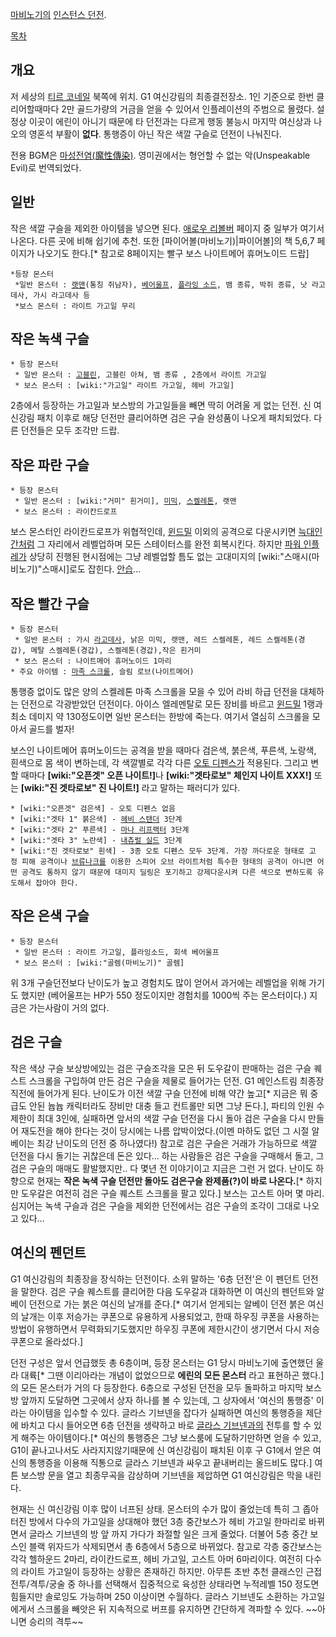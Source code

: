 [[마비노기]]의 [[인스턴스 던전]].

[[목차]]
== 개요 ==
저 세상의 [[티르 코네일]] 북쪽에 위치. G1 여신강림의 최종결전장소. 1인 기준으로 한번 클리어할때마다 2만 골드가량의 거금을 얻을 수 있어서 인플레이션의 주범으로 몰렸다. 설정상 이곳이 에린이 아니기 때문에 타 던전과는 다르게 행동 불능시 마지막 여신상과 나오의 영혼석 부활이 '''없다'''.  통행증이 아닌 작은 색깔 구슬로 던전이 나눠진다.

전용 BGM은 [http://youtu.be/wRPNEKl9uUc 마성전염(魔性傳染)]. 영미권에서는 형언할 수 없는 악(Unspeakable Evil)로 번역되었다.

== 일반 ==
작은 색깔 구슬을 제외한 아이템을 넣으면 된다. [[애로우 리볼버]] 페이지 중 일부가 여기서 나온다. 다른 곳에 비해 쉽기에 추천. 또한 [파이어볼(마비노기)|파이어볼]의 책 5,6,7 페이지가 나오기도 한다.[* 참고로 8페이지는 빨구 보스 나이트메어 휴머노이드 드랍]
 *등장 몬스터
  *일반 몬스터 : [[랫맨]](통칭 쥐남자), [[베어울프]], [[플라잉 소드]], 뱀 종류, 박쥐 종류, 낫 라고데사, 가시 라고데사 등
  *보스 몬스터 : 라이트 가고일 무리

== 작은 녹색 구슬 ==
 * 등장 몬스터
  * 일반 몬스터 : [[고블린]], 고블린 아쳐, 뱀 종류 , 2층에서 라이트 가고일
  * 보스 몬스터 : [wiki:"가고일" 라이트 가고일, 헤비 가고일]

2층에서 등장하는 가고일과 보스방의 가고일들을 빼면 딱히 어려울 게 없는 던전. 신 여신강림 패치 이후로 해당 던전만 클리어하면 검은 구슬 완성품이 나오게 패치되었다. 다른 던전들은 모두 조각만 드랍.
== 작은 파란 구슬 ==
 * 등장 몬스터
  * 일반 몬스터 : [wiki:"거미" 흰거미], [[미믹]], [[스켈레톤]], 랫맨
  * 보스 몬스터 : 라이칸드로프

보스 몬스터인 라이칸드로프가 위협적인데, [[윈드밀]] 이외의 공격으로 다운시키면 [[늑대인간]]처럼 그 자리에서 레벨업하며 모든 스테이터스를 완전 회복시킨다. 하지만 [[파워 인플레]]가 상당히 진행된 현시점에는 그냥 레벨업할 틈도 없는 고대미지의 [wiki:"스매시(마비노기)"스매시]로도 잡힌다. [[안습]]...
== 작은 빨간 구슬 ==
 * 등장 몬스터
  * 일반 몬스터 : 가시 [[라고데사]], 낡은 미믹, 랫맨, 레드 스켈레톤, 레드 스켈레톤(경갑), 메탈 스켈레톤(경갑), 스켈레톤(경갑),작은 흰거미
  * 보스 몬스터 : 나이트메어 휴머노이드 1마리
 * 주요 아이템 : [[마족 스크롤]], 슬림 로브(나이트메어)

통행증 없이도 많은 양의 스켈레톤 마족 스크롤을 모을 수 있어 라비 하급 던전을 대체하는 던전으로 각광받았던 던전이다.
아이스 엘레멘탈로 모든 장비를 바르고 [[윈드밀]] 1랭과 최소 데미지 약 130정도이면 일반 몬스터는 한방에 죽는다.  여기서 열심히 스크롤을 모아서 골드를 벌자!

보스인 나이트메어 휴머노이드는 공격을 받을 때마다 검은색, 붉은색, 푸른색, 노랑색, 흰색으로 몸 색이 변하는데, 각 색깔별로 각각 다른 [[오토 디펜스]]가 적용된다. 그리고 변할 때마다 '''[wiki:"오픈겟" 오픈 나이트!]'''나 '''[wiki:"겟타로보" 체인지 나이트 XXX!]''' 또는 '''[wiki:"진 겟타로보" 진 나이트!]''' 라고 말하는 패러디가 있다.
 
 * [wiki:"오픈겟" 검은색] - 오토 디펜스 없음
 * [wiki:"겟타 1" 붉은색] - [[헤비 스탠더]] 3단계
 * [wiki:"겟타 2" 푸른색] - [[마나 리프랙터]] 3단계
 * [wiki:"겟타 3" 노란색] - [[내츄럴 실드]] 3단계
 * [wiki:"진 겟타로보" 흰색] - 3종 오토 디펜스 모두 3단계. 가장 까다로운 형태로 고정 피해 공격이나 [[브류나크]]를 이용한 스피어 오브 라이트처럼 특수한 형태의 공격이 아니면 어떤 공격도 통하지 않기 때문에 대미지 딜링은 포기하고 강제다운시켜 다른 색으로 변하도록 유도해서 잡아야 한다.
== 작은 은색 구슬 ==
 * 등장 몬스터
  * 일반 몬스터 : 라이트 가고일, 플라잉소드, 회색 베어울프
  * 보스 몬스터 : [wiki:"골렘(마비노기)" 골렘]

위 3개 구슬던전보다 난이도가 높고 경험치도 많이 얻어서 과거에는 레벨업을 위해 가기도 했지만 (베어울프는 HP가 550 정도이지만 경험치를 1000씩 주는 몬스터이다.) 지금은 가는사람이 거의 없다.
== 검은 구슬 ==
작은 색상 구슬 보상방에있는 검은 구슬조각을 모은 뒤 도우갈이 판매하는 검은 구슬 퀘스트 스크롤을 구입하여 만든 검은 구슬을 제물로 들어가는 던전. G1 메인스트림 최종장 직전에 들어가게 된다. 난이도가 이전 색깔 구슬 던전에 비해 약간 높고[* 지금은 뭐 중급도 안된 늅늅 캐릭터라도 장비만 대충 들고 컨트롤만 되면 그냥 돈다.], 파티의 인원 수 제한이 최대 3인에, 실패하면 앞서의 색깔 구슬 던전을 다시 돌아 검은 구슬을 다시 만들어 재도전을 해야 한다는 것이 당시에는 나름 압박이었다.(이멘 마하도 없던 그 시절 알베이는 최강 난이도의 던전 중 하나였다!) 참고로 검은 구슬은 거래가 가능하므로 색깔 던전을 다시 돌기는 귀찮은데 돈은 있다... 하는 사람들은 검은 구슬을 구매해서 돌고, 그 검은 구슬의 매매도 활발했지만.. 다 몇년 전 이야기이고 지금은 그런 거 없다. 난이도 하향으로 현재는 '''작은 녹색 구슬 던전만 돌아도 검은구슬 완제품(?)이 바로 나온다.'''[* 하지만 도우갈은 여전히 검은 구슬 퀘스트 스크롤을 팔고 있다.] 보스는 고스트 아머 몇 마리. 심지어는 녹색 구슬과 검은 구슬을 제외한 던전에서는 검은 구슬의 조각이 그대로 나오고 있다...
== 여신의 펜던트 ==
G1 여신강림의 최종장을 장식하는 던전이다. 소위 말하는 '6층 던전'은 이 펜던트 던전을 말한다. 검은 구슬 퀘스트를 클리어한 다음 도우갈과 대화하면 이 여신의 펜던트와 알베이 던전으로 가는 붉은 여신의 날개를 준다.[* 여기서 얻게되는 알베이 던전 붉은 여신의 날개는 이후 저승가는 쿠폰으로 유용하게 사용되었고, 한때 하우징 쿠폰을 사용하는 방법이 유행하면서 무력화되기도했지만 하우징 쿠폰에 제한시간이 생기면서 다시 저승 쿠폰으로 올라섰다.]

던전 구성은 앞서 언급했듯 총 6층이며, 등장 몬스터는 G1 당시 마비노기에 출연했던 울라 대륙[* 그땐 이리아라는 개념이 없었으므로 '''에린의 모든 몬스터''' 라고 표현하곤 했다.]의 모든 몬스터가 거의 다 등장한다. 6층으로 구성된 던전을 모두 돌파하고 마지막 보스방 앞까지 도달하면 그곳에서 상자 하나를 볼 수 있는데, 그 상자에서 '여신의 통행증' 이라는 아이템을 입수할 수 있다. 글라스 기브넨을 잡다가 실패하면 여신의 통행증을 제단에 바치고 다시 들어오면 6층 던전을 생략하고 바로 [[글라스 기브넨]]과의 전투를 할 수 있게 해주는 아이템이다.[* 여신의 통행증은 그냥 보스룸에 도달하기만하면 얻을 수 있고, G1이 끝나고나서도 사라지지않기때문에 신 여신강림이 패치된 이후 구 G1에서 얻은 여신의 통행증을 이용해 직통으로 글라스 기브넨과 싸우고 끝내버리는 올드비도 많다.] 여튼 보스방 문을 열고 최종무곡을 감상하며 기브넨을 제압하면 G1 여신강림은 막을 내린다.

현재는 신 여신강림 이후 많이 너프된 상태. 몬스터의 수가 많이 줄었는데 특히 그 좁아터진 방에서 다수의 가고일을 상대해야 했던 3층 중간보스가 헤비 가고일 한마리로 바뀌면서 글라스 기브넨의 방 앞 까지 가다가 좌절할 일은 크게 줄었다. 더불어 5층 중간 보스인 블랙 위자드가 삭제되면서 총 6층에서 5층으로 바뀌었다. 참고로 각층 중간보스는 각각 헬하운드 2마리, 라이칸드로프, 헤비 가고일, 고스트 아머 6마리이다. 여전히 다수의 라이트 가고일이 등장하는 상황은 존재하긴 하지만. 아무튼 초반 추천 클래스인 근접 전투/격투/궁술 중 하나를 선택해서 집중적으로 육성한 상태라면 누적레벨 150 정도면 힘들지만 솔로잉도 가능하며 250 이상이면 수월하다. 글라스 기브넨도 소환하는 가고일에게서 스크롤을 빼앗은 뒤 지속적으로 버프를 유지하면 간단하게 격파할 수 있다. ~~아니면 승리의 격투~~
